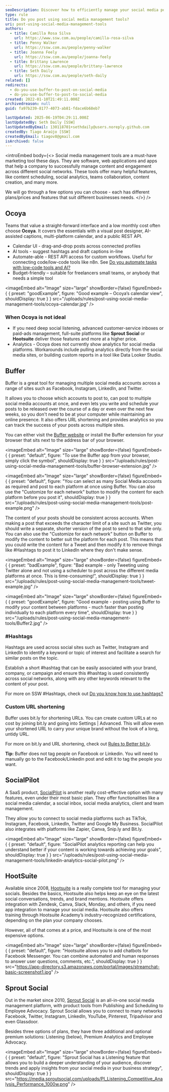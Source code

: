 ```yaml
---
seoDescription: Discover how to efficiently manage your social media posts with powerful management tools offering features like content scheduling, analytics, and team collaboration across multiple platforms.
type: rule
title: Do you post using social media management tools?
uri: post-using-social-media-management-tools
authors:
  - title: Camilla Rosa Silva
    url: https://www.ssw.com.au/people/camilla-rosa-silva
  - title: Penny Walker
    url: https://ssw.com.au/people/penny-walker
  - title: Joanna Feely
    url: https://ssw.com.au/people/joanna-feely
  - title: Brittany Lawrence
    url: https://ssw.com.au/people/brittany-lawrence
  - title: Seth Daily
    url: https://ssw.com.au/people/seth-daily
related: []
redirects:
  - do-you-use-buffer-to-post-on-social-media
  - do-you-use-buffer-to-post-to-social-media
created: 2022-01-10T21:49:11.000Z
archivedreason: null
guid: fa97b239-8177-4073-ab81-fdace6b68eb7

lastUpdated: 2025-06-19T04:29:11.000Z
lastUpdatedBy: Seth Daily [SSW]
lastUpdatedByEmail: 130118701+sethdaily@users.noreply.github.com
createdBy: Tiago Araújo [SSW]
createdByEmail: tiagov8@gmail.com
isArchived: false
---
```


<introEmbed
  body={<>
Social media management tools are a must-have marketing tool these days. They are software, web applications and apps that help a company to successfully manage content and engagement across different social networks. These tools offer many helpful features, like content scheduling, social analytics, teams collaboration, content creation, and many more.

We will go through a few options you can choose - each has different plans/prices and features that suit different businesses needs.
  </>}
/>
## Ocoya

Teams that value a straight-forward interface and a low monthly cost often choose **Ocoya**. It covers the essentials with a visual post designer, AI-assisted captions, multi-platform calendar, and a public REST API.

* Calendar UI - drag-and-drop posts across connected profiles
* AI tools - suggest hashtags and draft captions in-line
* Automate-able - REST API access for custom workflows. Useful for connecting code/low-code tools like n8n. See [Do you automate tasks with low-code tools and AI?](https://www.ssw.com.au/rules/low-code-and-ai)
* Budget-friendly – suitable for freelancers small teams, or anybody that needs a simple tool

<imageEmbed
  alt="Image"
  size="large"
  showBorder={false}
  figureEmbed={ {
    preset: "goodExample",
    figure: "Good example – Ocoya’s calendar view",
    shouldDisplay: true
  } }
  src="/uploads/rules/post-using-social-media-management-tools/ocoya-calendar.jpg"
/>

### When Ocoya is **not** ideal

* If you need deep social listening, advanced customer-service inboxes or paid-ads management, full-suite platforms like **Sprout Social** or **Hootsuite** deliver those features and more at a higher price.
* Analytics - Ocoya does not currently show analytics for social media platforms.
Workarounds include pulling analytics directly from the social media sites, or building custom reports in a tool like Data Looker Studio.

## Buffer

Buffer is a great tool for managing multiple social media accounts across a range of sites such as Facebook, Instagram, LinkedIn, and Twitter.

It allows you to choose which accounts to post to, can post to multiple social media accounts at once, and even lets you write and schedule your posts to be released over the course of a day or even over the next few weeks, so you don't need to be at your computer while maintaining an online presence. It also offers URL shortening and provides analytics so you can track the success of your posts across multiple sites.

You can either visit the [Buffer website](https://buffer.com/) or install the Buffer extension for your browser that sits next to the address bar of your browser.


<imageEmbed
  alt="Image"
  size="large"
  showBorder={false}
  figureEmbed={ {
    preset: "default",
    figure: "To use the Buffer app from your browser, simply click the symbol",
    shouldDisplay: true
  } }
  src="/uploads/rules/post-using-social-media-management-tools/buffer-browser-extension.jpg"
/>


<imageEmbed
  alt="Image"
  size="large"
  showBorder={false}
  figureEmbed={ {
    preset: "default",
    figure: "You can select as many Social Media accounts as required and post to each platform at once using Buffer. You can also use the \"Customize for each network\" button to modify the content for each platform before you post it",
    shouldDisplay: true
  } }
  src="/uploads/rules/post-using-social-media-management-tools/post-example.png"
/>

The content of your posts should be consistent across accounts. When making a post that exceeds the character limit of a site such as Twitter, you should write a separate, shorter version of the post to send to that site only. You can also use the "Customize for each network" button on Buffer to modify the content to better suit the platform for each post. This means that you could write the content for a Tweet and then modify it to remove things like #Hashtags to post it to LinkedIn where they don't make sense.

<imageEmbed
  alt="Image"
  size="large"
  showBorder={false}
  figureEmbed={ {
    preset: "badExample",
    figure: "Bad example - only Tweeting using Twitter alone and not using a scheduler to post across the different media platforms at once. This is time-consuming!",
    shouldDisplay: true
  } }
  src="/uploads/rules/post-using-social-media-management-tools/tweet-example.jpg"
/>

<imageEmbed
  alt="Image"
  size="large"
  showBorder={false}
  figureEmbed={ {
    preset: "goodExample",
    figure: "Good example - posting using Buffer to modify your content between platforms - much faster than posting individually to each platform every time",
    shouldDisplay: true
  } }
  src="/uploads/rules/post-using-social-media-management-tools/Buffer2.jpg"
/>

### \#Hashtags

Hashtags are used across social sites such as Twitter, Instagram and LinkedIn to identify a keyword or topic of interest and facilitate a search for similar posts on the topic.

Establish a short \#hashtag that can be easily associated with your brand, company, or campaign and ensure this #hashtag is used consistently across social networks, along with any other keywords relevant to the content of your post.

For more on SSW \#Hashtags, check out [Do you know how to use hashtags?](/do-you-know-to-use-hash-tags)

### Custom URL shortening

Buffer uses bit.ly for shortening URLs. You can create custom URLs at no cost by joining bit.ly and going into Settings | Advanced. This will allow even your shortened URL to carry your unique brand without the look of a long, untidy URL.

For more on bit.ly and URL shortening, check out [Rules to Better bit.ly](/rules-to-better-bit-ly).

**Tip:** Buffer does not tag people on Facebook or Linkedin. You will need to manually go to the Facebook/Linkedin post and edit it to tag the people you want.

## SocialPilot

A SaaS product, [SocialPilot](https://www.socialpilot.co/) is another really cost-effective option with many features, even under their most basic plan. They offer functionalities like a social media calendar, a social inbox, social media analytics, client and team management.

They allow you to connect to social media platforms such as TikTok, Instagram, Facebook, LinkedIn, Twitter and Google My Business. SocialPilot also integrates with platforms like Zapier, Canva, Snip.ly and Bit.ly.


<imageEmbed
  alt="Image"
  size="large"
  showBorder={false}
  figureEmbed={ {
    preset: "default",
    figure: "SocialPilot analytics reporting can help you understand better if your content is working towards achieving your goals",
    shouldDisplay: true
  } }
  src="/uploads/rules/post-using-social-media-management-tools/linkedin-analytics-social-pilot.png"
/>

## HootSuite

Available since 2008, [Hootsuite](https://www.hootsuite.com/) is a really complete tool for managing your socials. Besides the basics, Hootsuite also helps keep an eye on the latest social conversations, trends, and brand mentions. Hootsuite offers integration with Zendesk, Canva, Slack, Monday, and others, if you need app integration to manage your social media. Hootsuite also offers training through Hootsuite Academy’s industry-recognized certifications, depending on the plan your company chooses.

However, all of that comes at a price, and Hootsuite is one of the most expensive options.


<imageEmbed
  alt="Image"
  size="large"
  showBorder={false}
  figureEmbed={ {
    preset: "default",
    figure: "Hootsuite allows you to add chatbots for Facebook Messenger. You can combine automated and human responses to answer user questions, comments, etc.",
    shouldDisplay: true
  } }
  src="https://app-directory.s3.amazonaws.com/portal/images/streamchat-basic-screenshot1.jpg"
/>

## Sprout Social

Out in the market since 2010, [Sprout Social](https://sproutsocial.com/) is an all-in-one social media management platform, with product tools from Publishing and Scheduling to Employee Advocacy. Sprout Social allows you to connect to many networks Facebook, Twitter, Instagram, LinkedIn, YouTube, Pinterest, Tripadvisor and even Glassdoor.

Besides three options of plans, they have three additional and optional premium solutions: Listening (below), Premium Analytics and Employee Advocacy.


<imageEmbed
  alt="Image"
  size="large"
  showBorder={false}
  figureEmbed={ {
    preset: "default",
    figure: "Sprout Social has a Listening feature that allows you to build a deeper understanding of your audience, discover trends and apply insights from your social media in your business strategy",
    shouldDisplay: true
  } }
  src="https://media.sproutsocial.com/uploads/PI_Listening_Competitive_Analysis_Performance_1000w.png"
/>
